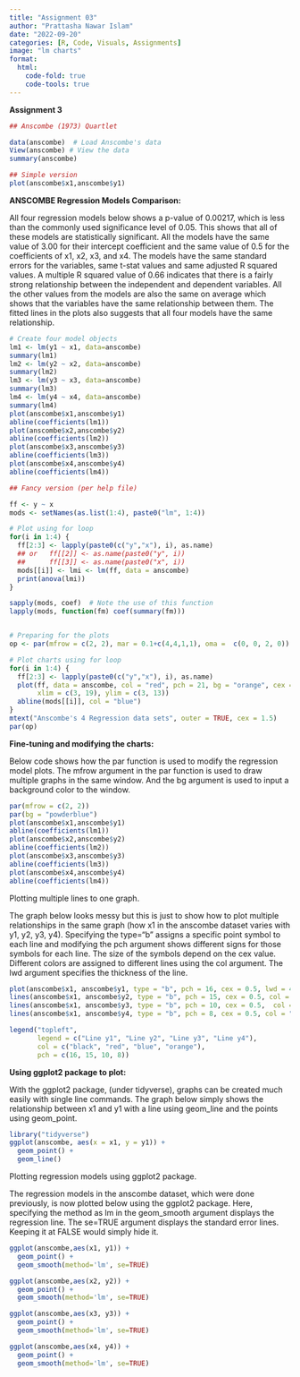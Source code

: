 ---
title: "Assignment 03"
author: "Prattasha Nawar Islam"
date: "2022-09-20"
categories: [R, Code, Visuals, Assignments]
image: "lm charts"
format:
  html:
    code-fold: true
    code-tools: true
---

**Assignment 3**

```{r}

## Anscombe (1973) Quartlet

data(anscombe)  # Load Anscombe's data
View(anscombe) # View the data
summary(anscombe)

## Simple version
plot(anscombe$x1,anscombe$y1)
```

**ANSCOMBE Regression Models Comparison:**

All four regression models below shows a p-value of 0.00217, which is less than the commonly used significance level of 0.05. This shows that all of these models are statistically significant. All the models have the same value of 3.00 for their intercept coefficient and the same value of 0.5 for the coefficients of x1, x2, x3, and x4. The models have the same standard errors for the variables, same t-stat values and same adjusted R squared values. A multiple R squared value of 0.66 indicates that there is a fairly strong relationship between the independent and dependent variables. All the other values from the models are also the same on average which shows that the variables have the same relationship between them. The fitted lines in the plots also suggests that all four models have the same relationship.

```{r}
# Create four model objects
lm1 <- lm(y1 ~ x1, data=anscombe)
summary(lm1)
lm2 <- lm(y2 ~ x2, data=anscombe)
summary(lm2)
lm3 <- lm(y3 ~ x3, data=anscombe)
summary(lm3)
lm4 <- lm(y4 ~ x4, data=anscombe)
summary(lm4)
plot(anscombe$x1,anscombe$y1)
abline(coefficients(lm1))
plot(anscombe$x2,anscombe$y2)
abline(coefficients(lm2))
plot(anscombe$x3,anscombe$y3)
abline(coefficients(lm3))
plot(anscombe$x4,anscombe$y4)
abline(coefficients(lm4))
```

```{r}
## Fancy version (per help file)

ff <- y ~ x
mods <- setNames(as.list(1:4), paste0("lm", 1:4))

# Plot using for loop
for(i in 1:4) {
  ff[2:3] <- lapply(paste0(c("y","x"), i), as.name)
  ## or   ff[[2]] <- as.name(paste0("y", i))
  ##      ff[[3]] <- as.name(paste0("x", i))
  mods[[i]] <- lmi <- lm(ff, data = anscombe)
  print(anova(lmi))
}

sapply(mods, coef)  # Note the use of this function
lapply(mods, function(fm) coef(summary(fm)))


# Preparing for the plots
op <- par(mfrow = c(2, 2), mar = 0.1+c(4,4,1,1), oma =  c(0, 0, 2, 0))

# Plot charts using for loop
for(i in 1:4) {
  ff[2:3] <- lapply(paste0(c("y","x"), i), as.name)
  plot(ff, data = anscombe, col = "red", pch = 21, bg = "orange", cex = 1.2,
       xlim = c(3, 19), ylim = c(3, 13))
  abline(mods[[i]], col = "blue")
}
mtext("Anscombe's 4 Regression data sets", outer = TRUE, cex = 1.5)
par(op)
```

**Fine-tuning and modifying the charts:**

Below code shows how the par function is used to modify the regression model plots. The mfrow argument in the par function is used to draw multiple graphs in the same window. And the bg argument is used to input a background color to the window.

```{r}
par(mfrow = c(2, 2))
par(bg = "powderblue")
plot(anscombe$x1,anscombe$y1)
abline(coefficients(lm1))
plot(anscombe$x2,anscombe$y2)
abline(coefficients(lm2))
plot(anscombe$x3,anscombe$y3)
abline(coefficients(lm3))
plot(anscombe$x4,anscombe$y4)
abline(coefficients(lm4))
```

Plotting multiple lines to one graph.

The graph below looks messy but this is just to show how to plot multiple relationships in the same graph (how x1 in the anscombe dataset varies with y1, y2, y3, y4). Specifying the type="b" assigns a specific point symbol to each line and modifying the pch argument shows different signs for those symbols for each line. The size of the symbols depend on the cex value. Different colors are assigned to different lines using the col argument. The lwd argument specifies the thickness of the line.

```{r}
plot(anscombe$x1, anscombe$y1, type = "b", pch = 16, cex = 0.5, lwd = 4)                      
lines(anscombe$x1, anscombe$y2, type = "b", pch = 15, cex = 0.5, col = "red", lwd = 4)               
lines(anscombe$x1, anscombe$y3, type = "b", pch = 10, cex = 0.5,  col = "blue", lwd = 4) 
lines(anscombe$x1, anscombe$y4, type = "b", pch = 8, cex = 0.5, col = "orange", lwd = 4)

legend("topleft",
       legend = c("Line y1", "Line y2", "Line y3", "Line y4"),
       col = c("black", "red", "blue", "orange"),
       pch = c(16, 15, 10, 8))
```

**Using ggplot2 package to plot:**

With the ggplot2 package, (under tidyverse), graphs can be created much easily with single line commands. The graph below simply shows the relationship between x1 and y1 with a line using geom_line and the points using geom_point.

```{r}
library("tidyverse")
ggplot(anscombe, aes(x = x1, y = y1)) +
  geom_point() +
  geom_line()
```

Plotting regression models using ggplot2 package.

The regression models in the anscombe dataset, which were done previously, is now plotted below using the ggplot2 package. Here, specifying the method as lm in the geom_smooth argument displays the regression line. The se=TRUE argument displays the standard error lines. Keeping it at FALSE would simply hide it.

```{r}
ggplot(anscombe,aes(x1, y1)) +
  geom_point() +
  geom_smooth(method='lm', se=TRUE) 

ggplot(anscombe,aes(x2, y2)) +
  geom_point() +
  geom_smooth(method='lm', se=TRUE) 

ggplot(anscombe,aes(x3, y3)) +
  geom_point() +
  geom_smooth(method='lm', se=TRUE) 

ggplot(anscombe,aes(x4, y4)) +
  geom_point() +
  geom_smooth(method='lm', se=TRUE) 
```
